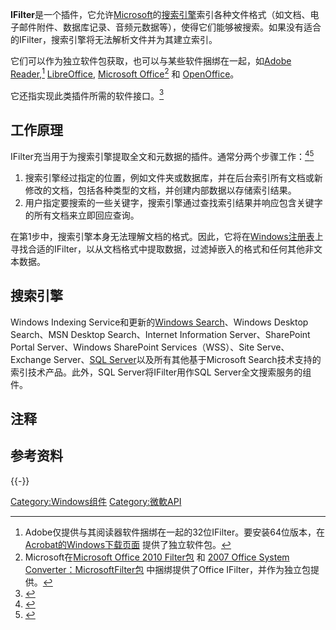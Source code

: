 {{Refimprove|time=2020-07-16T04:31:53+00:00}}
{{Underlinked|time=2020-07-16T04:31:53+00:00}}
{{NoteTA
|G1 = IT
|G2 = Windows
}}
'''IFilter'''是一个插件，它允许[[微软|Microsoft]]的[[搜索引擎|搜索引擎]]索引各种文件格式（如文档、电子邮件附件、数据库记录、音频元数据等），使得它们能够被搜索。如果没有适合的IFilter，搜索引擎将无法解析文件并为其建立索引。

它们可以作为独立软件包获取，也可以与某些软件捆绑在一起，如[[Adobe_Reader|Adobe Reader]],<ref group="注">Adobe仅提供与其阅读器软件捆绑在一起的32位IFilter。要安装64位版本，在[http://www.adobe.com/support/downloads/product.jsp?product=1&platform= Acrobat的Windows下载页面] {{Wayback|url=http://www.adobe.com/support/downloads/product.jsp?product=1&platform= |date=20110427003501 }}提供了独立软件包。</ref> [[LibreOffice|LibreOffice]], [[Microsoft_Office|Microsoft Office]]<ref group="注">Microsoft在[https://www.microsoft.com/en-us/download/details.aspx?id=17062 Microsoft Office 2010 Filter包] {{Wayback|url=https://www.microsoft.com/en-us/download/details.aspx?id=17062 |date=20200714193817 }} 和 [https://www.microsoft.com/en-us/download/details.aspx?id=20109 2007 Office System Converter：MicrosoftFilter包] {{Wayback|url=https://www.microsoft.com/en-us/download/details.aspx?id=20109 |date=20190510145048 }}中捆绑提供了Office IFilter，并作为独立包提供。</ref> 和 [[Apache_OpenOffice|OpenOffice]]。

它还指实现此类插件所需的软件接口。<ref>{{Cite web|title=IFilter (filter.h) - Win32 apps|url=https://docs.microsoft.com/en-us/windows/win32/api/filter/nn-filter-ifilter|accessdate=2020-07-14|last=GrantMeStrength|work=docs.microsoft.com|language=en-us|archive-date=2020-06-12|archive-url=https://web.archive.org/web/20200612224228/https://docs.microsoft.com/en-us/windows/win32/api/filter/nn-filter-ifilter|dead-url=no}}</ref>

== 工作原理 ==
IFilter充当用于为搜索引擎提取全文和元数据的插件。通常分两个步骤工作：<ref>{{Cite web|title=Indexing Service|url=https://docs.microsoft.com/en-us/previous-versions/windows/desktop/indexsrv/indexsrv-portal|accessdate=2020-07-14|work=docs.microsoft.com|language=en-us|archive-date=2020-07-16|archive-url=https://web.archive.org/web/20200716190435/https://docs.microsoft.com/en-us/previous-versions/windows/desktop/indexsrv/indexsrv-portal|dead-url=no}}</ref><ref>{{Cite web|title=Windows Search Overview - Win32 apps|url=https://docs.microsoft.com/en-us/windows/win32/search/-search-3x-wds-overview|accessdate=2020-07-14|last=mcleanbyron|work=docs.microsoft.com|language=en-us|archive-date=2020-08-20|archive-url=https://web.archive.org/web/20200820050132/https://docs.microsoft.com/en-us/windows/win32/search/-search-3x-wds-overview|dead-url=no}}</ref>

# 搜索引擎经过指定的位置，例如文件夹或数据库，并在后台索引所有文档或新修改的文​​档，包括各种类型的文档，并创建内部数据以存储索引结果。
# 用户指定要搜索的一些关键字，搜索引擎通过查找索引结果并响应包含关键字的所有文档来立即回应查询。

在第1步中，搜索引擎本身无法理解文档的格式。因此，它将在[[注册表|Windows注册表]]上寻找合适的IFilter，以从文档格式中提取数据，过滤掉嵌入的格式和任何其他非文本数据。

== 搜索引擎 ==
Windows Indexing Service和更新的[[Windows搜索|Windows Search]]、Windows Desktop Search、MSN Desktop Search、Internet Information Server、SharePoint Portal Server、Windows SharePoint Services（WSS）、Site Serve、Exchange Server、[[Microsoft_SQL_Server|SQL Server]]以及所有其他基于Microsoft Search技术支持的索引技术产品。此外，SQL Server将IFilter用作SQL Server全文搜索服务的组件。

== 注释 ==
<references group="注" />

== 参考资料 ==

<references />
{{-}}
{{Windows Components}}

[[Category:Windows组件|Category:Windows组件]]
[[Category:微軟API|Category:微軟API]]